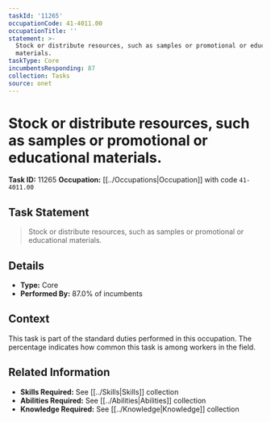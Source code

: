 ```yaml
---
taskId: '11265'
occupationCode: 41-4011.00
occupationTitle: ''
statement: >-
  Stock or distribute resources, such as samples or promotional or educational
  materials.
taskType: Core
incumbentsResponding: 87
collection: Tasks
source: onet
---
```

# Stock or distribute resources, such as samples or promotional or educational materials.

**Task ID:** 11265
**Occupation:** [[../Occupations|Occupation]] with code `41-4011.00`

## Task Statement

> Stock or distribute resources, such as samples or promotional or educational materials.

## Details

- **Type:** Core
- **Performed By:** 87.0% of incumbents

## Context

This task is part of the standard duties performed in this occupation. The percentage indicates how common this task is among workers in the field.

## Related Information

- **Skills Required:** See [[../Skills|Skills]] collection
- **Abilities Required:** See [[../Abilities|Abilities]] collection
- **Knowledge Required:** See [[../Knowledge|Knowledge]] collection
